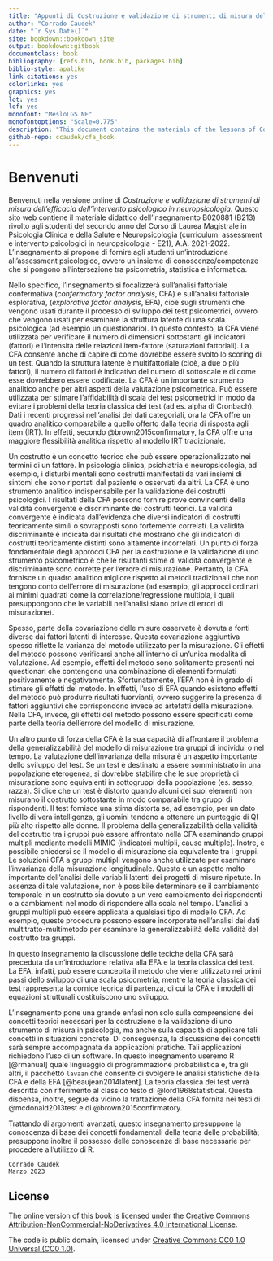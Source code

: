 ```yaml
--- 
title: "Appunti di Costruzione e validazione di strumenti di misura dell'efficacia dell'intervento psicologico in neuropsicologia -- B020881 (B213)"
author: "Corrado Caudek"
date: "`r Sys.Date()`"
site: bookdown::bookdown_site
output: bookdown::gitbook
documentclass: book
bibliography: [refs.bib, book.bib, packages.bib]
biblio-style: apalike
link-citations: yes
colorlinks: yes
graphics: yes
lot: yes
lof: yes
monofont: "MesloLGS NF"
monofontoptions: "Scale=0.775"
description: "This document contains the materials of the lessons of Costruzione e validazione di strumenti di misura dell'efficacia dell'intervento psicologico in neuropsicologia -- B020881 (B213) (2021/2022) aimed at students of the second year of the Degree Course Laurea Magistrale in Psicologia (LM-51) of the University of Florence, Italy."
github-repo: ccaudek/cfa_book
---
```


# Benvenuti {-}

Benvenuti nella versione online di *Costruzione e validazione di strumenti di misura dell'efficacia dell'intervento psicologico in neuropsicologia*. Questo sito web contiene il materiale didattico dell'insegnamento B020881 (B213) rivolto agli studenti del secondo anno del Corso di Laurea Magistrale in Psicologia Clinica e della Salute e Neuropsicologia (curriculum: assessment e intervento psicologici in neuropsicologia - E21), A.A. 2021-2022. L'insegnamento si propone di fornire agli studenti un'introduzione all'assessment psicologico, ovvero un insieme di  conoscenze/competenze che si pongono all'intersezione tra psicometria, statistica e informatica.

Nello specifico, l'insegnamento si focalizzerà sull'analisi fattoriale  confermativa (*confermatory factor analysis*, CFA) e sull'analisi fattoriale esplorativa, (_explorative factor analysis_, EFA), cioè sugli strumenti che vengono usati durante il processo di sviluppo dei test psicometrici, ovvero che vengono usati per esaminare la struttura latente di una scala psicologica (ad esempio un questionario). In questo contesto, la CFA viene utilizzata per verificare il numero di dimensioni sottostanti gli indicatori (fattori) e l'intensità delle relazioni item-fattore (saturazioni fattoriali). La CFA consente anche di capire di come dovrebbe essere svolto lo scoring di un test. Quando la struttura latente è multifattoriale (cioè, a due o più fattori), il numero di fattori è indicativo del numero di sottoscale e di come esse dovrebbero essere codificate. La CFA è un importante strumento analitico anche per altri aspetti della valutazione psicometrica. Può essere utilizzata per stimare l'affidabilità di scala dei test psicometrici in modo da evitare i problemi della teoria classica dei test (ad es. alpha di Cronbach). Dati i recenti progressi nell'analisi dei dati categoriali, ora la CFA offre un quadro analitico comparabile a quello offerto dalla teoria di risposta agli item (IRT). In effetti, secondo @brown2015confirmatory, la CFA offre una maggiore flessibilità analitica rispetto al modello IRT tradizionale. 

Un costrutto è un concetto teorico che può essere operazionalizzato nei termini di un fattore. In psicologia clinica, psichiatria e neuropsicologia, ad esempio, i disturbi mentali sono costrutti manifestati da vari insiemi di sintomi che sono riportati dal paziente o osservati da altri. La CFA è uno strumento analitico indispensabile per la validazione dei costrutti psicologici. I risultati della CFA possono fornire prove convincenti della validità convergente e discriminante dei costrutti teorici. La validità convergente è indicata dall'evidenza che diversi indicatori di costrutti teoricamente simili o sovrapposti sono fortemente correlati. La validità discriminante è indicata dai risultati che mostrano che gli indicatori di costrutti teoricamente distinti  sono altamente incorrelati. Un punto di forza fondamentale degli approcci CFA per la costruzione e la validazione di uno strumento psicometrico è che le risultanti stime di validità convergente e discriminante sono corrette per l'errore di misurazione. Pertanto, la CFA fornisce un quadro analitico migliore rispetto ai metodi tradizionali che non tengono conto dell'errore di misurazione (ad esempio, gli approcci ordinari ai minimi quadrati come la correlazione/regressione multipla, i quali presuppongono che le variabili nell'analisi siano prive di errori di misurazione).

Spesso, parte della covariazione delle misure osservate è dovuta a fonti diverse dai fattori latenti di interesse. Questa covariazione aggiuntiva spesso riflette la varianza del metodo utilizzato per la misurazione. Gli effetti del metodo possono verificarsi anche all'interno di un'unica modalità di valutazione. Ad esempio, effetti del metodo sono solitamente presenti nei questionari che contengono una combinazione di elementi formulati positivamente e negativamente. Sfortunatamente, l'EFA non è in grado di stimare gli effetti del metodo. In effetti, l'uso di EFA quando esistono effetti del metodo può produrre risultati fuorvianti, ovvero suggerire la presenza di fattori aggiuntivi che corrispondono invece ad artefatti della misurazione. Nella CFA, invece, gli effetti del metodo possono essere specificati come parte della teoria dell'errore del modello di misurazione.

Un altro punto di forza della CFA è la sua capacità di affrontare il problema della generalizzabilità del modello di misurazione tra gruppi di individui o nel tempo. La valutazione dell'invarianza della misura è un aspetto importante dello sviluppo del test. Se un test è destinato a essere somministrato in una popolazione eterogenea, si dovrebbe stabilire che le sue proprietà di misurazione sono equivalenti in sottogruppi della popolazione (es. sesso, razza). Si dice che un test è distorto quando alcuni dei suoi elementi non misurano il costrutto sottostante in modo comparabile tra gruppi di rispondenti. Il test fornisce una stima distorta se, ad esempio, per un dato livello di vera intelligenza, gli uomini tendono a ottenere un punteggio di QI più alto rispetto alle donne. Il problema della generalizzabilità della validità del costrutto tra i gruppi può essere affrontato nella CFA esaminando gruppi multipli mediante modelli MIMIC (indicatori multipli, cause multiple). Inotre, è possibile chiedersi se il modello di misurazione sia equivalente tra i gruppi. Le soluzioni CFA a gruppi multipli vengono anche utilizzate per esaminare l'invarianza della misurazione longitudinale. Questo è un aspetto molto importante dell'analisi delle variabili latenti dei progetti di misure ripetute. In assenza di tale valutazione, non è possibile determinare se il cambiamento temporale in un costrutto sia dovuto a un vero cambiamento dei rispondenti o a cambiamenti nel modo di rispondere alla scala nel tempo. L'analisi a gruppi multipli può essere applicata a qualsiasi tipo di modello CFA. Ad esempio, queste procedure possono essere incorporate nell'analisi dei dati multitratto-multimetodo per esaminare la generalizzabilità della validità del costrutto tra gruppi.

In questo insegnamento la discussione delle teciche della CFA sarà preceduta da un'introduzione relativa alla EFA e la teoria classica dei test. La EFA, infatti, può essere concepita il metodo che viene utilizzato nei primi passi dello sviluppo di una scala psicometria, mentre la teoria classica dei test rappresenta la cornice teorica di partenza, di cui la CFA e i modelli di equazioni strutturali costituiscono uno sviluppo.

L'insegnamento pone una grande enfasi non solo sulla comprensione dei concetti teorici necessari per la costruzione e la validazione di uno strumento di misura in psicologia, ma anche sulla capacità di applicare tali concetti in situazioni concrete. Di conseguenza, la discussione dei concetti sarà sempre accompagnata da applicazioni pratiche. Tali applicazioni richiedono l'uso di un software. In questo insegnamento useremo $\textsf{R}$ [@rmanual] quale linguaggio di programmazione probabilistica e, tra gli altri, il pacchetto `lavaan` che consente di svolgere le analisi statistiche della CFA e della EFA [@beaujean2014latent]. La teoria classica dei test verrà descritta con riferimento al classico testo di @lord1968statistical. Questa dispensa, inoltre, segue da vicino la trattazione della CFA fornita nei testi di @mcdonald2013test e di @brown2015confirmatory.

Trattando di argomenti avanzati, questo insegnamento presuppone la conoscenza di base dei concetti fondamentali della teoria delle probabilità; presuppone inoltre il possesso delle conoscenze di base necessarie per procedere all'utilizzo di $\textsf{R}$. 

```block2
Corrado Caudek  
Marzo 2023
```


## License {-}

The online version of this book is licensed under the [Creative Commons Attribution-NonCommercial-NoDerivatives 4.0 International License](https://creativecommons.org/licenses/by-nc-nd/4.0/).

The code is public domain, licensed under [Creative Commons CC0 1.0 Universal (CC0 1.0)](https://creativecommons.org/publicdomain/zero/1.0/).



